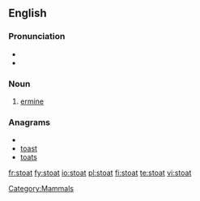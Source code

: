 ==English==

===Pronunciation===
* {{IPA|/'stəʊt/}}
* {{rhymes|əʊt}}

===Noun===
{{en-noun}}

# [[ermine]]

===Anagrams===
* {{alphagram|aostt}}
* [[toast#English|toast]]
* [[toats#English|toats]]

[[Category:Mammals]]

[[fr:stoat]]
[[fy:stoat]]
[[io:stoat]]
[[pl:stoat]]
[[fi:stoat]]
[[te:stoat]]
[[vi:stoat]]